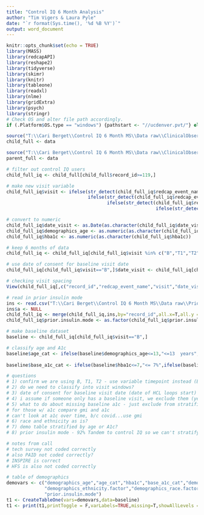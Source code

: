 ```yaml
---
title: "Control IQ 6 Month Analysis"
author: "Tim Vigers & Laura Pyle"
date: "`r format(Sys.time(), '%d %B %Y')`"
output: word_document
---
```


```r
knitr::opts_chunk$set(echo = TRUE)
library(MASS)
library(redcapAPI)
library(reshape2)
library(tidyverse)
library(skimr)
library(knitr)
library(tableone)
library(readxl)
library(nlme)
library(gridExtra)
library(psych)
library(stringr)
# Check OS and alter file path accordingly.
if (.Platform$OS.type == "windows") {pathstart <- "//ucdenver.pvt/"} else if (.Platform$OS.type == "unix"){pathstart <- "/Volumes/"}
```

```r
source("T:\\Cari Berget\\Control IQ 6 Month MS\\Data raw\\ClinicalObservationC_R_2020-11-18_0959.r")
child_full <- data

source("T:\\Cari Berget\\Control IQ 6 Month MS\\Data raw\\ClinicalObservationP_R_2020-11-18_1005.r")
parent_full <- data

# filter out control IQ users
child_full_iq <- child_full[child_full$record_id>=119,]

# make new visit variable
child_full_iq$visit <- ifelse(str_detect(child_full_iq$redcap_event_name,"baseline"),"B",
                              ifelse(str_detect(child_full_iq$redcap_event_name,"1_arm"),"T1",
                                     ifelse(str_detect(child_full_iq$redcap_event_name,"2_arm"),"T2",
                                                       ifelse(str_detect(child_full_iq$redcap_event_name,"3_arm"),"T3",NA))))

# convert to numeric 
child_full_iq$date_visit <- as.Date(as.character(child_full_iq$date_visit),format="%Y-%m-%d")
child_full_iq$demographics_age <- as.numeric(as.character(child_full_iq$demographics_age))
child_full_iq$hba1c <- as.numeric(as.character(child_full_iq$hba1c))

# keep 6 months of data
child_full_iq <- child_full_iq[child_full_iq$visit %in% c("B","T1","T2"),]

# use date of consent for baseline visit date
child_full_iq[child_full_iq$visit=="B",]$date_visit <- child_full_iq[child_full_iq$visit=="B",]$demographics_consent

# checking visit spacing
View(child_full_iq[,c("record_id","redcap_event_name","visit","date_visit")])

# read in prior insulin mode
ins <- read.csv("T:\\Cari Berget\\Control IQ 6 Month MS\\Data raw\\Prior_insulin_mode_11-16-2020.csv")
ins$a <- NULL
child_full_iq <- merge(child_full_iq,ins,by="record_id",all.x=T,all.y = F)
child_full_iq$prior.insulin.mode <- as.factor(child_full_iq$prior.insulin.mode)

# make baseline dataset
baseline <- child_full_iq[child_full_iq$visit=="B",]

# classify age and A1c
baseline$age_cat <- ifelse(baseline$demographics_age<=13,"<=13  years",ifelse(baseline$demographics_age<=17,
                                                                              "14-17 years","18+ years"))
baseline$base_a1c_cat <- ifelse(baseline$hba1c<=7,"<= 7%",ifelse(baseline$hba1c<=9,">7% and <9%",">= 9%"))

# questions 
# 1) confirm we are using B, T1, T2 - use variable timepoint instead (B, M1, M6) gyl_timepoint
# 2) do we need to classify into visit windows?
# 3) date of consent for baseline visit date (date of HCL loops start)
# 4) i assume if someone only has a baseline visit, we exclude them (yes - need to summarize how many people never started closed loop but they are not included) - what about "never trained"
# 5) what to do about missing baseline a1c - just exclude from stratified analysis? yes
# for those w/ a1c compare gmi and a1c
# can't look at a1c over time, b/c covid...use gmi
# 6) race and ethnicity as is?
# 7) demo table stratified by age or A1c?
# 8) prior insulin mode - 92% Tandem to control IQ so we can't stratify

# notes from call
# tech survey not coded correctly
# also PAID not coded correctly?
# INSPIRE is correct
# HFS is also not coded correctly


```

```r
# table of demographics
demovars <- c("demographics_age","age_cat","hba1c","base_a1c_cat","demographics_sex.factor",
              "demographics_ethnicity.factor","demographics_race.factor","demographics_insurance.factor",
              "prior.insulin.mode")
t1 <- CreateTableOne(vars=demovars,data=baseline)
t1 <- print(t1,printToggle = F,varLabels=TRUE,missing=T,showAllLevels = T,nonnorm=c("hba1c","demographics_age"))

```
